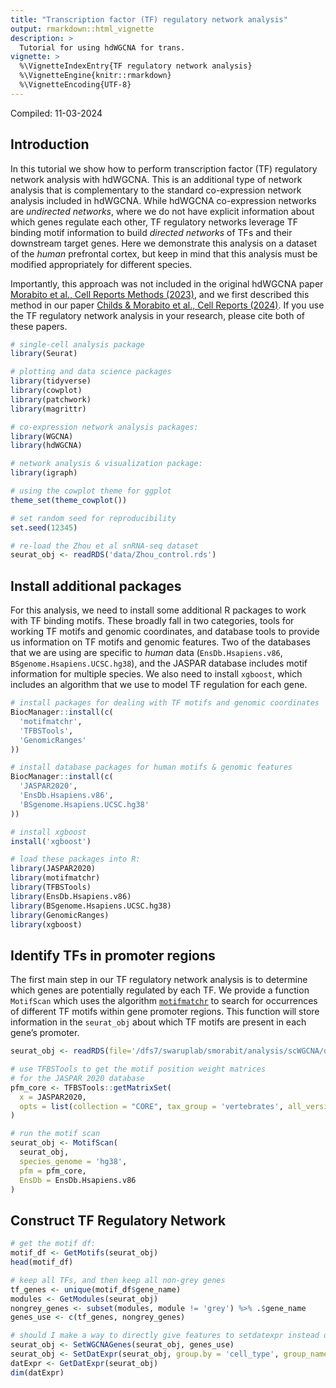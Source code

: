 ```yaml
---
title: "Transcription factor (TF) regulatory network analysis"
output: rmarkdown::html_vignette
description: >
  Tutorial for using hdWGCNA for trans.
vignette: >
  %\VignetteIndexEntry{TF regulatory network analysis}
  %\VignetteEngine{knitr::rmarkdown}
  %\VignetteEncoding{UTF-8}
---
```


Compiled: 11-03-2024

## Introduction

In this tutorial we show how to perform transcription factor (TF)
regulatory network analysis with hdWGCNA. This is an additional 
type of network analysis that is complementary
to the standard co-expression network analysis included in hdWGCNA.
While hdWGCNA co-expression networks are *undirected networks*, where 
we do not have explicit information about which genes regulate each other,
TF regulatory networks leverage TF binding motif information to build 
*directed networks* of TFs and their downstream target genes. Here 
we demonstrate this analysis on a dataset of the *human* prefrontal 
cortex, but keep in mind that this analysis must be modified appropriately 
for different species.

Importantly, this approach was not included in the original hdWGCNA paper 
[Morabito et al., Cell Reports Methods (2023)](https://www.cell.com/cell-reports-methods/fulltext/S2667-2375(23)00127-3),
and we first described this method in our paper 
[Childs & Morabito et al., Cell Reports (2024)](https://www.cell.com/cell-reports/fulltext/S2211-1247(24)00284-5).
If you use the TF regulatory network analysis in your research, please cite both of these papers.

```r

# single-cell analysis package
library(Seurat)

# plotting and data science packages
library(tidyverse)
library(cowplot)
library(patchwork)
library(magrittr)

# co-expression network analysis packages:
library(WGCNA)
library(hdWGCNA)

# network analysis & visualization package:
library(igraph)

# using the cowplot theme for ggplot
theme_set(theme_cowplot())

# set random seed for reproducibility
set.seed(12345)

# re-load the Zhou et al snRNA-seq dataset
seurat_obj <- readRDS('data/Zhou_control.rds')

```

## Install additional packages

For this analysis, we need to install some additional R packages 
to work with TF binding motifs. These broadly fall in two categories,
tools for working TF motifs and genomic coordinates, and database tools 
to provide us information on TF motifs and genomic features. Two of the 
databases that we are using are specific to *human* data 
(`EnsDb.Hsapiens.v86`, `BSgenome.Hsapiens.UCSC.hg38`), and the JASPAR 
database includes motif information for multiple species. We also need to 
install `xgboost`, which includes an algorithm that we use to model 
TF regulation for each gene. 

```r

# install packages for dealing with TF motifs and genomic coordinates
BiocManager::install(c(
  'motifmatchr',
  'TFBSTools',
  'GenomicRanges'
))

# install database packages for human motifs & genomic features
BiocManager::install(c(
  'JASPAR2020',
  'EnsDb.Hsapiens.v86',
  'BSgenome.Hsapiens.UCSC.hg38'
)) 

# install xgboost 
install('xgboost')

# load these packages into R:
library(JASPAR2020)
library(motifmatchr)
library(TFBSTools)
library(EnsDb.Hsapiens.v86)
library(BSgenome.Hsapiens.UCSC.hg38)
library(GenomicRanges)
library(xgboost)

```

## Identify TFs in promoter regions 

The first main step in our TF regulatory network analysis is to 
determine which genes are potentially regulated by each TF. We provide 
a function `MotifScan` which uses the algorithm [`motifmatchr`](https://www.bioconductor.org/packages/release/bioc/html/motifmatchr.html)
to search for occurrences of different TF motifs within gene promoter 
regions. This function will store information in the `seurat_obj` 
about which TF motifs are present in each gene's promoter.

```r

seurat_obj <- readRDS(file='/dfs7/swaruplab/smorabit/analysis/scWGCNA/data/zhou_tutorial.rds')

# use TFBSTools to get the motif position weight matrices 
# for the JASPAR 2020 database
pfm_core <- TFBSTools::getMatrixSet(
  x = JASPAR2020,
  opts = list(collection = "CORE", tax_group = 'vertebrates', all_versions = FALSE)
)

# run the motif scan
seurat_obj <- MotifScan(
  seurat_obj,
  species_genome = 'hg38',
  pfm = pfm_core,
  EnsDb = EnsDb.Hsapiens.v86
)

```

## Construct TF Regulatory Network 

```r

# get the motif df:
motif_df <- GetMotifs(seurat_obj)
head(motif_df)

# keep all TFs, and then keep all non-grey genes 
tf_genes <- unique(motif_df$gene_name)
modules <- GetModules(seurat_obj)
nongrey_genes <- subset(modules, module != 'grey') %>% .$gene_name
genes_use <- c(tf_genes, nongrey_genes)

# should I make a way to directly give features to setdatexpr instead of doing this?
seurat_obj <- SetWGCNAGenes(seurat_obj, genes_use)
seurat_obj <- SetDatExpr(seurat_obj, group.by = 'cell_type', group_name='INH')
datExpr <- GetDatExpr(seurat_obj)
dim(datExpr)

```